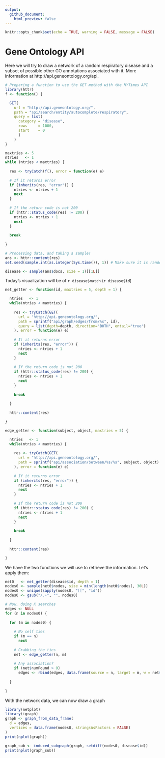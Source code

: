 ```yaml
---
output: 
  github_document:
    html_preview: false
---
```


```r
knitr::opts_chunk$set(echo = TRUE, warning = FALSE, message = FALSE)
```

# Gene Ontology API

Here we will try to draw a network of a random respiratory disease and a subset of possible
other GO annotations associated with it. More information at http://api.geneontology.org/api.

```r
# Preparing a function to use the GET method with the NYTimes API
library(httr)
f <- function() {

  GET(
    url = "http://api.geneontology.org/",
    path = "api/search/entity/autocomplete/respiratory",
    query = list(
      category = "disease",
      rows     = 1000,
      start    = 0
      )
    )
}

maxtries <- 5
ntries   <- 1
while (ntries < maxtries) {
  
  res <- tryCatch(f(), error = function(e) e)
  
  # If it returns error
  if (inherits(res, "error")) {
    ntries <- ntries + 1
    next
  }
  
  # If the return code is not 200
  if (httr::status_code(res) != 200) {
    ntries <- ntries + 1
    next
  }
  
  break
  
}

# Processing data, and taking a sample!
ans <- httr::content(res)
set.seed(sample.int(as.integer(Sys.time()), 1)) # Make sure it is random all the time!

disease <- sample(ans$docs, size = 1)[[1L]]
```

Today's visualization will be of `r disease$match` (`r disease$id`)

```r
net_getter <- function(id, maxtries = 5, depth = 1) {

  ntries   <- 1
  while(ntries < maxtries) {
    
    res <- tryCatch(GET(
      url = "http://api.geneontology.org/",
      path = sprintf("api/graph/edges/from/%s", id),
      query = list(depth=depth, direction="BOTH", entail="true")
    ), error = function(e) e)
    
    # If it returns error
    if (inherits(res, "error")) {
      ntries <- ntries + 1
      next
    }
    
    # If the return code is not 200
    if (httr::status_code(res) != 200) {
      ntries <- ntries + 1
      next
    }
    
    break
    
  }
  
  httr::content(res)

}

edge_getter <- function(subject, object, maxtries = 5) {

  ntries   <- 1
  while(ntries < maxtries) {
    
    res <- tryCatch(GET(
      url = "http://api.geneontology.org/",
      path = sprintf("api/association/between/%s/%s", subject, object)
    ), error = function(e) e)
    
    # If it returns error
    if (inherits(res, "error")) {
      ntries <- ntries + 1
      next
    }
    
    # If the return code is not 200
    if (httr::status_code(res) != 200) {
      ntries <- ntries + 1
      next
    }
    
    break
    
  }
  
  httr::content(res)

}

```

We have the two functions we will use to retrieve the information. Let's apply them:

```r
net0   <- net_getter(disease$id, depth = 1)
nodes0 <- sample(net0$nodes, size = min(length(net0$nodes), 30L))
nodes0 <- unique(sapply(nodes0, "[[", "id"))
nodes0 <- gsub("/.+", "", nodes0)

# Now, doing K searches
edges <- NULL
for (n in nodes0) {
  
  for (m in nodes0) {
    
    # No self ties
    if (m == n)
      next
    
    # Grabbing the ties
    net <- edge_getter(n, m)
    
    # Any association?
    if (net$numFound > 0)
      edges <- rbind(edges, data.frame(source = n, target = m, w = net$numFound))
    
  }
  
}
```

With the network data, we can now draw a graph

```r
library(netplot)
library(igraph)
graph <- graph_from_data_frame(
  d = edges,
  vertices = data.frame(nodes0, stringsAsFactors = FALSE)
)
print(nplot(graph))
```


```r
graph_sub <- induced_subgraph(graph, setdiff(nodes0, disease$id))
print(nplot(graph_sub))
```


